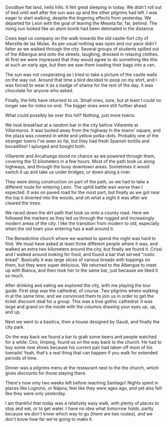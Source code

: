 Goodbye flat land, hello hills. It felt great sleeping in today. We
didn't roll out of bed until well after the sun was up and the other pilgrims
had left. I was eager to start walking, despite the lingering effects from
yesterday. We departed for León with the goal of leaving the Meseta far, far,
behind. The rising sun looked like an atom bomb had been detonated in the
distance.

Cows kept us company on the walk towards the old castle-fort city of Mansilla de
las Mulas. As per usual nothing was open and our pace didn't falter as we
walked through the city. Several groups of students spilled out of the Albergue
and onto the streets, laughing, dressed in relaxing clothes. At first we were
impressed that they would agree to do something like this at such an early age,
but then we saw them loading their bags into a van.

The sun was not cooperating as I tried to take a picture of the castle walls on
the way out. Around that time a bird decided to poop on my shirt, and I was
forced to wear it as a badge of shame for the rest of the day. It was chocolate
for anyone who asked.

Finally, the hills have returned to us. Small ones, sure, but at least I could
no longer see for miles on end. The bigger ones were still further ahead.

What could possibly be over this hill? Nothing, just more towns.

We took breakfast at a random bar in the city before Villarente at Villarmoros.
It was tucked away from the highway in the towns’ square, and the plaza was
covered in white and yellow polka-dots. Probably one of the stranger towns I've
seen so far, but they had fresh Spanish tortilla and bocadillos! I splurged and
bought both.

Villarente and Arcahuega stood no chance as we powered through them, covering
the 12 kilometers in a few hours. Most of the path took us along highways, and
through the busy downtown areas. Sometimes it would switch it up and take us
under bridges, or down along a river.

They were doing construction on part of the path, so we had to take a different
route for entering León. The uphill battle was worse than I expected. It was on
paved road for the most part, but finally as we got near the top it diverted
into the woods, and oh what a sight it was after we cleared the trees.

We raced down the dirt path that took us onto a county road. Here we followed
the markers as they led us through the rugged and increasingly modern areas of
the city. I like the transition from modern to old, especially when the old
town your entering has a wall around it.

The Benedictine church where we wanted to spend the night was hard to find. We
must have asked at least three different people where it was, and walked an
extra two kilometers around the city, but finally we found it. Crissi and I
walked around looking for food, and found a bar that served "rustic bread".
Basically it was large slices of various breads with toppings on them, but they
were super delicious. We returned to the Albergue to meet up with Bianca, and
then took her to the same bar, just because we liked it so much.

After drinking and eating we explored the city, with me playing the tour guide.
First stop was the cathedral, of course. Two pilgrims where walking in at the
same time, and we convinced them to join us in order to get the ticket discount
deal for a group. This was a true gothic cathedral: it was large and grand on
the inside with the columns drawing your eyes up, up, and up.

Next we went to a basilica, then a house designed by Gaudi, and finally the city
park.

On the way back we found a bar to grab some beers and people watched for a
while. Ciro, limping, found us on the way back to the church. He had to buy
some new shoes because his current pair had taken off most of his toenails!
Yeah, that's a real thing that can happen if you walk for extended periods of
time.

Dinner was a pilgrims menu at the restaurant next to the the church, which gives
discounts for those staying there.

There's now only two weeks left before reaching Santiago! Nights spent in places
like Logroño, or Nájera, feel like they were ages ago, and yet also felt like
they were only yesterday.

I am thankful that today was a relatively easy walk, with plenty of places to
stop and eat, or to get water. I have no idea what tomorrow holds, partly
because we don't know which way to go (there are two routes), and we don't know
how far we're going to make it.
